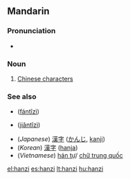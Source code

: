{{zh-forms|[[汉字]]|[[漢字]]}}
==Mandarin==
===Pronunciation===
*{{IPA|[ xan˥˩tsɨ˥˩ ]}}

===Noun===
{{cmn-noun|p|pin=hànzì|pint=han4zi4|tra=漢字|sim=汉字}}
# [[w:Chinese character|Chinese character]]s

===See also===
*{{zh-ts|繁體字|繁体字}} ([[fántǐzì]])
*{{zh-ts|簡體字|简体字}} ([[jiǎntǐzì]])
*(''Japanese'') [[漢字]] ([[かんじ]], [[kanji]])
*(''Korean'') [[漢字]] ([[hanja]])
*(''Vietnamese'') [[hán tự]]/ [[chữ trung quốc]]

[[el:hanzi]]
[[es:hanzi]]
[[lt:hanzi]]
[[hu:hanzi]]